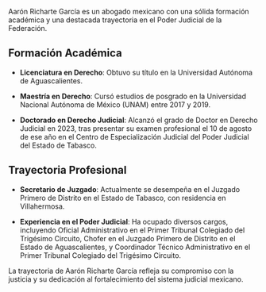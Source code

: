 Aarón Richarte García es un abogado mexicano con una sólida formación académica y una destacada trayectoria en el Poder Judicial de la Federación.

## Formación Académica

- **Licenciatura en Derecho**: Obtuvo su título en la Universidad Autónoma de Aguascalientes.

- **Maestría en Derecho**: Cursó estudios de posgrado en la Universidad Nacional Autónoma de México (UNAM) entre 2017 y 2019.

- **Doctorado en Derecho Judicial**: Alcanzó el grado de Doctor en Derecho Judicial en 2023, tras presentar su examen profesional el 10 de agosto de ese año en el Centro de Especialización Judicial del Poder Judicial del Estado de Tabasco.

## Trayectoria Profesional

- **Secretario de Juzgado**: Actualmente se desempeña en el Juzgado Primero de Distrito en el Estado de Tabasco, con residencia en Villahermosa.

- **Experiencia en el Poder Judicial**: Ha ocupado diversos cargos, incluyendo Oficial Administrativo en el Primer Tribunal Colegiado del Trigésimo Circuito, Chofer en el Juzgado Primero de Distrito en el Estado de Aguascalientes, y Coordinador Técnico Administrativo en el Primer Tribunal Colegiado del Trigésimo Circuito.

La trayectoria de Aarón Richarte García refleja su compromiso con la justicia y su dedicación al fortalecimiento del sistema judicial mexicano.
